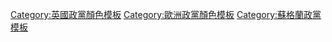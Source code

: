 {{template category
|type=function
|description = <small>此函數模板爲只於[[蘇格蘭|蘇格蘭]]，而不在[[英國|聯合王國]]的其他[[英國的構成國|構成國]]運作的政治團體提供顏色。</small>}}

[[Category:英國政黨顏色模板|Category:英國政黨顏色模板]]
[[Category:歐洲政黨顏色模板|Category:歐洲政黨顏色模板]]
[[Category:蘇格蘭政黨模板|Category:蘇格蘭政黨模板]]